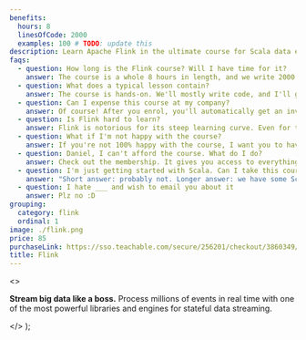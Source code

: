 ```yaml
---
benefits:
  hours: 8
  linesOfCode: 2000
  examples: 100 # TODO: update this
description: Learn Apache Flink in the ultimate course for Scala data engineers.
faqs:
  - question: How long is the Flink course? Will I have time for it?
    answer: The course is a whole 8 hours in length, and we write 2000 lines of code from scratch. I recommend going through the course in sessions of at least 30 minutes each.
  - question: What does a typical lesson contain?
    answer: The course is hands-on. We'll mostly write code, and I'll guide you all along. We also have some theoretical sections, but those tend to be short and visual, then we get back straight to the code.
  - question: Can I expense this course at my company?
    answer: Of course! After you enrol, you'll automatically get an invoice which you can use to reimburse this course with your employer.
  - question: Is Flink hard to learn?
    answer: Flink is notorious for its steep learning curve. Even for the smallest application, you'll need a lot of concepts at the same time. This Flink course deconstructs Flink and isolates its parts so that you can learn step by step.
  - question: What if I'm not happy with the course?
    answer: If you're not 100% happy with the course, I want you to have your money back. It's a risk-free investment.
  - question: Daniel, I can't afford the course. What do I do?
    answer: Check out the membership. It gives you access to everything on the site at an affordable price, and you'll be done with the course no problem.
  - question: I'm just getting started with Scala. Can I take this course?
    answer: "Short answer: probably not. Longer answer: we have some Scala starter code at the beginning of the course, but that won't replace the kind of experience we need for this course. We aren't using any Scala rocket science, but you need to be comfortable with it. I recommend you check out the Scala essentials and advanced courses first before coming back here."
  - question: I hate ___ and wish to email you about it
    answer: Plz no :D
grouping:
  category: flink
  ordinal: 1
image: ./flink.png
price: 85
purchaseLink: https://sso.teachable.com/secure/256201/checkout/3860349/flink
title: Flink
---
```


  <>
    <p>
      <strong>Stream big data like a boss.</strong> Process millions of events
      in real time with one of the most powerful libraries and engines for
      stateful data streaming.
    </p>
  </>
);
